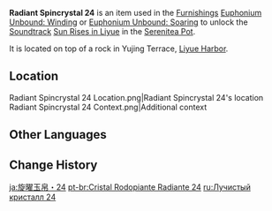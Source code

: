 {{Item Infobox
|id           = 141024
|image        = Item Radiant Spincrystal.png
|type         = Adventure Items
|group        = Radiant Spincrystals
|group2       = Liyue Spincrystals
|quality      = 4
|invCategory  = Precious Items
|description  = This wondrous crystal contains a certain rhythm, like something beautiful woven from delicate silk. These items can be found throughout the mainland or from merchants who collect curios. The tune held within this crystal can be revivified in your [[Serenitea Pot]] using either "[[Euphonium Unbound: Winding]]" or "[[Euphonium Unbound: Soaring]]." The tune contained within this [[Radiant Spincrystal]] is "[[Sun Rises in Liyue]]."
|source1      = [[Liyue Harbor]]
|track        = Sun Rises in Liyue
}}
'''Radiant Spincrystal 24''' is an item used in the [[Furnishings]] [[Euphonium Unbound: Winding]] or [[Euphonium Unbound: Soaring]] to unlock the [[Soundtrack]] [[Sun Rises in Liyue]] in the [[Serenitea Pot]].

It is located on top of a rock in Yujing Terrace, [[Liyue Harbor]].

==Location==
<gallery>
Radiant Spincrystal 24 Location.png|Radiant Spincrystal 24's location
Radiant Spincrystal 24 Context.png|Additional context
</gallery>

==Other Languages==
{{Other Languages
|default_hidden = 1
|en      = Radiant Spincrystal 24
|zhs     = 旋曜玉帛・其二十四
|zhs_rm  = Xuán Yào Yùbó - Qí Shísì
|zht     = 旋曜玉帛・其二十四
|zht_rm  = Xuán Yào Yùbó - Qí Shísì
|ja      = 旋曜玉帛・24
|ja_rm   = Sen'you Gyokuhaku - Nijuuyon{{Assumed}}
|ko      = 빛나는 결정・24
|ko_rm   = Binnaneun Gyeoljeong - Isipssa
|es      = Girocristal radiante (24)
|fr      = Gyrocristal radiant 24
|ru      = Лучистый кристалл {{tt|24|}}
|th      = Radiant Spincrystal 24
|vi      = Ngọc Thạch Âm Vang 24
|de      = Strahlender Drehkristall XXIV
|id      = Radiant Spincrystal 24
|pt      = Cristal Rodopiante Radiante 24
|tr      = Parlak Burgu Kristal 24
|it      = Voltacristallo radioso 24
}}

==Change History==
{{Change History|2.6}}

[[ja:旋曜玉帛・24]]
[[pt-br:Cristal Rodopiante Radiante 24]]
[[ru:Лучистый кристалл 24]]
